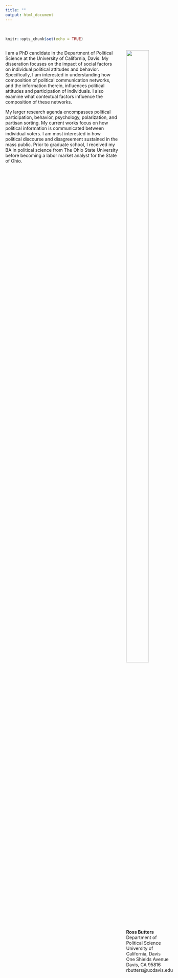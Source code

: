 ```yaml
---
title: ""
output: html_document
---
```


[//]: (!!!some sort of note)

[//]: (Theme options in _site.yml include: default, cerulean, journal, flatly, readable, spacelab, united, cosmo, lumen, paper, sandstone, simplex, and yeti --- I like cerulean, spacelab, cosmo, lumen, and paper)


<style>
  .column-left{
    float: left;
    width: 70%;
    text-align: left;
  }
  .column-center{
    display: inline-block;
    width: 0%;
    text-align: left;
  }
  .column-right{
    float: right;
    width: 25%;
    text-align: left;
  }
</style>

<br>


```r
knitr::opts_chunk$set(echo = TRUE)
```

<div class="column-left">
I am a PhD candidate in the Department of Political Science at the University of California, Davis. My disseration focuses on the impact of social factors on individual political attitudes and behavior. Specifically, I am interested in understanding how composition of political communication networks, and the information therein, influences political attitudes and participation of individuals. I also examine what contextual factors influence the composition of these networks. 

My larger research agenda encompasses political participation, behavior, psychology, polarization, and partisan sorting. My current works focus on how political information is communicated between individual voters. I am most interested in how political discourse and disagreement sustained in the mass public. Prior to graduate school, I received my BA in political science from The Ohio State University before becoming a labor market analyst for the State of Ohio. 

</div>


<div class="column-right">
<div style= "float:left;position: relative; top: 0px;">
![](IMG_7002-2-rbutters-Ross_Butters-rbutters@ucdavis.edu.jpg){ width=70% } 

**Ross Butters** <br />
Department of Political Science <br />
University of California, Davis <br />
One Shields Avenue <br />
Davis, CA 95816 <br />
rbutters@ucdavis.edu 
</div>
</div>

